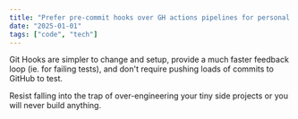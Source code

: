 ```yaml
---
title: "Prefer pre-commit hooks over GH actions pipelines for personal projects"
date: "2025-01-01"
tags: ["code", "tech"]
---
```


Git Hooks are simpler to change and setup, provide a much faster feedback loop (ie. for failing tests), and don't require pushing loads of commits to GitHub to test.

Resist falling into the trap of over-engineering your tiny side projects or you will never build anything. 